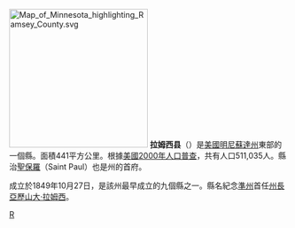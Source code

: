 {{unreferenced|time=2014-8-6}}
{{noteTA
|T=zh-hans:拉姆西县 (明尼苏达州);zh-hk:拉姆西縣 (明尼蘇達州);zh-tw:拉姆西郡 (明尼蘇達州);
|1=zh-hans:县;zh-hk:縣;zh-tw:郡;
}}

{{Otheruses|拉姆西縣|subject=美國明尼蘇達州的一個縣|other=同名的縣}}
[[File:Map_of_Minnesota_highlighting_Ramsey_County.svg|250px]]
'''拉姆西县'''（{{lang-en|Ramsey County}}）是[[美國|美國]][[明尼蘇達州|明尼蘇達州]]東部的一個縣。面積441平方公里。根據[[美國2000年人口普查|美國2000年人口普查]]，共有人口511,035人。縣治[[聖保羅_(明尼蘇達州)|聖保羅]]（Saint Paul）也是州的首府。

成立於1849年10月27日，是該州最早成立的九個縣之一。縣名紀念[[明尼蘇達準州|準州]]首任[[明尼蘇達州州長|州長]][[亞歷山大·拉姆西|亞歷山大·拉姆西]]。

{{Minnesota-stub}}

[[Category:明尼苏达州行政区划|R]]